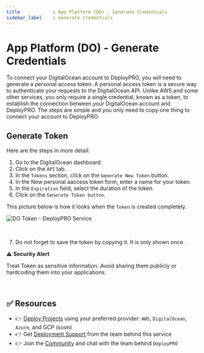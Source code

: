 ```yaml
---
title            : App Platform (DO) - Generate Credentials
sidebar_label    : Generate Credentials
---
```


# App Platform (DO) - Generate Credentials

To connect your DigitalOcean account to DeployPRO, you will need to generate a personal access token. A personal access token is a secure way to authenticate your requests to the DigitalOcean API. Unlike AWS and some other services, you only require a single credential, known as a token, to establish the connection between your DigitalOcean account and DeployPRO. The steps are simple and you only need to copy one thing to connect your account to DeployPRO.

## Generate Token

Here are the steps in more detail:

1. Go to the DigitalOcean dashboard.
2. Click on the `API` tab.
3. In the `Tokens` section, click on the `Generate New Token` button.
4. In the New personal aaccess token form, enter a name for your token.
5. In the `Expiration` field, select the duration of the token.
6. Click on the `Generate Token button`.

This picture below is how it looks when the `Token` is created completely.

![DO Token - DeployPRO Service](https://github.com/app-generator/deploypro-docs/assets/46531367/b5c40125-904d-482f-8300-ce7260f2b292)

<br />

7. Do not forget to save the token by copying it. It is only shown once.

⚠️ **Security Alert**
  
Treat Token as sensitive information. Avoid sharing them publicly or hardcoding them into your applications.

<br />

## ✅ Resources

- 👉 [Deploy Projects](https://deploypro.dev/) using your preferred provider: `AWS`, `DigitalOcean`, `Azure`, and GCP (soon)
- 👉 Get [Deployment Support](https://deploypro.dev/support/) from the team behind this service
- 👉 Join the [Community](https://discord.gg/qQhjQZhnur) and chat with the team behind `DeployPRO`